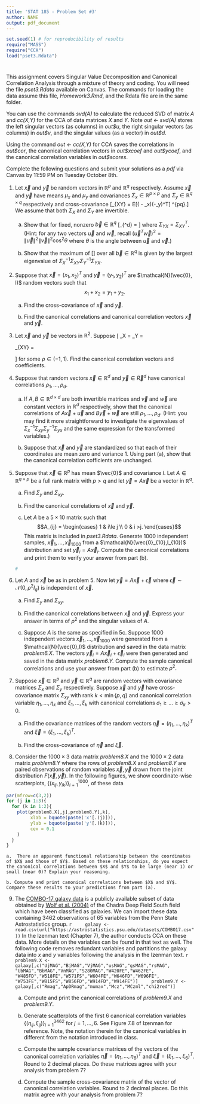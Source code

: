 ```yaml
--- 
title: 'STAT 185 - Problem Set #3'
author: NAME
output: pdf_document
---
```

```r
set.seed(1) # for reproducibility of results
require("MASS")
require("CCA")
load("pset3.Rdata")
```
# {.tabset}
This assignment covers Singular Value Decomposition and Canonical Correlation Analysis through a mixture of theory and coding.  You will need the file *pset3.Rdata* available on Canvas.  The commands for loading the data assume this file, *Homework3.Rmd*, and the Rdata file are in the same folder.

You can use the commands *svd(A)* to calculate the reduced SVD of matrix $A$ and *cc(X,Y)* for the CCA of data matrices $X$ and $Y$.  Note *out $\leftarrow$ svd(A)* stores the left singular vectors (as columns) in *out\$u*, the right singular vectors (as columns) in *out\$v*, and the singular values (as a vector) in *out\$d*.

Using the command *out $\leftarrow$ cc(X,Y)* for CCA saves the correlations in *out\$cor*, the canonical correlation vectors in *out\$xcoef* and *out\$ycoef*, and the canonical correlation variables in *out\$scores*.

Complete the following questions and submit your solutions as a *pdf* via Canvas by 11:59 PM on Tuesday October 8th.

1. Let $\vec{x}$ and $\vec{y}$ be random vectors in $\mathbb{R}^p$ and $\mathbb{R}^q$ respectively.  Assume $\vec{x}$ and $\vec{y}$ have means $\mu_x$ and $\mu_y$ and covariances $\Sigma_x \in \mathbb{R}^{p\times p}$ and $\Sigma_y\in \mathbb{R}^{q\times q}$ respectively and cross-covariance 
\[\Sigma_{XY} = E[(\vec{x} - \mu_x)(\vec{y}-\mu_y)^T] \in \mathbb{R}^{p\times q}.\]  
We assume that both $\Sigma_X$ and $\Sigma_Y$ are invertible.

    a. Show that for fixed, nonzero $\vec{b} \in \mathbb{R}^q$ 
    \[\max_{\vec{a}\in \mathbb{R}^d} \frac{(\vec{a}^T \Sigma_{XY} \vec{b})^2}{(\vec{a}^T \Sigma_X \vec{a})(\vec{b}^T \Sigma_Y \vec{b})} = \frac{\vec{b}^T \Sigma_{YX}\Sigma_X^{-1}\Sigma_{XY} \vec{b}}{\vec{b}^T \Sigma_Y \vec{b}}  \]   where $\Sigma_{YX} = \Sigma_{XY}^T$. (Hint: for any two vectors $\vec{u}$ and $\vec{w}$, recall $(\vec{u}^T\vec{w})^2 = \| \vec{u}\|^2\|\vec{v}\|^2 \cos^2\theta$ where $\theta$ is the angle between $\vec{u}$ and $\vec{v}.$)
    
    b.  Show that the maximum of \[\frac{\vec{b}^T \Sigma_{YX}\Sigma_X^{-1}\Sigma_{XY} \vec{b}}{\vec{b}^T \Sigma_Y \vec{b}}\] over all $\vec{b}\in \mathbb{R}^q$ is given by the largest eigenvalue of $\Sigma_{X}^{-1}\Sigma_{XY}\Sigma_Y^{-1}\Sigma_{YX}.$ 
    
2. Suppose that $\vec{x} = (x_1,x_2)^T$ and $\vec{y}=(y_1,y_2)^T$ are $\mathcal{N}(\vec{0}, I)$ random vectors such that $$x_1+x_2 = y_1 + y_2.$$

    a. Find the cross-covariance of $\vec{x}$ and $\vec{y}.$
    
    b. Find the canonical correlations and canonical correlation vectors $\vec{x}$ and $\vec{y}.$
    
    
3. Let $\vec{x}$ and $\vec{y}$ be vectors in $\mathbb{R}^2$. Suppose \[ \Sigma_X = \Sigma_Y = \begin{bmatrix} 1 & \rho \\ \rho & 1 \end{bmatrix} \text{ and } \Sigma_{XY} = \begin{bmatrix} \rho & \rho \\ \rho & \rho \end{bmatrix}\]
for some $\rho \in (-1,1).$  Find the canonical correlation vectors and coefficients.

4.  Suppose that random vectors $\vec{x} \in \mathbb{R}^d$ and $\vec{y}\in \vec{R}^d$ have canonical correlations $\rho_1,\dots,\rho_d.$  

    a.  If $A,B \in \mathbb{R}^{d\times d}$ are both invertible matrices and $\vec{v}$ and $\vec{w}$ are constant vectors in $\mathbb{R}^d$ respectively, show that the canonical correlations of $A\vec{x}+\vec{u}$ and $B\vec{y}+\vec{w}$ are still $\rho_1,\dots,\rho_d.$  (Hint: you may find it more straightforward to investigate the eigenvalues of $\Sigma_x^{-1}\Sigma_{xy}\Sigma_y^{-1}\Sigma_{yx}$ and the same expression for the transformed variables.)
    
    b. Suppose that $\vec{x}$ and $\vec{y}$ are standardized so that each of their coordinates are mean zero and variance 1.  Using part (a), show that the canonical correlation cofficients are unchanged.


5. Suppose that $\vec{x}\in \mathbb{R}^p$ has mean $\vec{0}$ and covariance $I$.  Let $A \in \mathbb{R}^{q\times p}$ be a full rank matrix with $p > q$ and let $\vec{y} = A\vec{x}$ be a vector in $\mathbb{R}^q.$

    a. Find $\Sigma_y$ and $\Sigma_{xy}$.
    
    b.  Find the canonical correlations of $\vec{x}$ and $\vec{y}$.
    
    c.  Let $A$ be a $5\times 10$ matrix such that $$A_{ij} = \begin{cases} 1 & i\le j \\ 0 & i >j. \end{cases}$$ This matrix is included in *pset3.Rdata*. Generate 1000 independent samples, $\vec{x}_1,\dots,\vec{x}_{1000}$ from a $\mathcal{N}(\vec{0}_{10},I_{10})$ distribution and set $\vec{y}_i = A\vec{x}_i.$  Compute the canonical correlations and print them to verify your answer from part (b).
    
    ```r
    # 
    ```

6. Let $A$ and $\vec{x}$ be as in problem 5. Now let $\vec{y} = A\vec{x} + \vec{\epsilon}$ where $\vec{\epsilon} \sim \mathcal{N}(0,\rho^2 I_q)$ is independent of $\vec{x}.$

    a. Find $\Sigma_y$ and $\Sigma_{xy}.$
    
    b.  Find the canonical correlations between $\vec{x}$ and $\vec{y}.$ Express your answer in terms of $\rho^2$ and the singular values of $A$.
    
    c. Suppose $A$ is the same as specified in 5c.  Suppose 1000 independent vectors $\vec{x}_1,\dots,\vec{x}_{1000}$ were generated from a $\mathcal{N}(\vec{0},I)$ distribution and saved in the data matrix *problem6.X*.  The vectors $\vec{y}_i = A\vec{x}_i + \vec{\epsilon}_i$ were then generated and saved in the data matrix *problem6.Y.*  Compute the sample canonical correlations and use your answer from part (b) to estimate $\rho^2.$  

7.  Suppose $\vec{x} \in \mathbb{R}^p$ and $\vec{y} \in \mathbb{R}^q$ are random vectors with covariance matrices $\Sigma_x$ and $\Sigma_y$ respectively.  Suppose $\vec{x}$ and $\vec{y}$ have cross-covariance matrix $\Sigma_{xy}$ with rank $k < \min \{p,q\}$ and canonical correlation variable $\eta_1,\dots,\eta_k$ and $\xi_1,\dots,\xi_k$ with canonical correlations $\sigma_1\ge \dots \ge \sigma_k>0$.  

    a.  Find the covariance matrices of the random vectors $\vec{\eta} = (\eta_1,\dots,\eta_k)^T$ and $\vec{\xi} = (\xi_1,\dots,\xi_k)^T.$
    
    b.  Find the cross-covariance of $\vec{\eta}$ and $\vec{\xi}.$
    
8.  Consider the $1000\times 3$ data matrix *problem8.X* and the $1000 \times 2$ data matrix *problem8.Y* where the rows of *problem8.X* and *problem8.Y* are paired observations of random variables $\vec{x},\vec{y}$ drawn from the joint distribution $F(\vec{x},\vec{y}).$  In the following figures, we show coordinate-wise scatterplots, $\{(x_{ij},y_{ik})\}_{i=1}^{1000}$, of these data
```r
par(mfrow=c(3,2))
for (j in 1:3){
  for (k in 1:2){
    plot(problem8.X[,j],problem8.Y[,k],
         xlab = bquote(paste('x'[.(j)])),
         ylab = bquote(paste('y'[.(k)])),
         cex = 0.1
    )
  }
}
```

    a.  There an apparent functional relationship between the coordinates of $X$ and those of $Y$. Based on these relationships, do you expect the canonical correlations between $X$ and $Y$ to be large (near 1) or small (near 0)? Explain your reasoning.
    
    b. Compute and print canonical correlations between $X$ and $Y$.  Compare these results to your predictions from part (a).

9.  The [COMBO-17 galaxy data](https://astrostatistics.psu.edu/datasets/COMBO17.html) is a publicly available subset of data obtained by [Wolf et al. (2004)](https://arxiv.org/abs/astro-ph/0403666) of the Chadra Deep Field South field which have been classified as galaxies.  We can import these data containing 3462 observations of 65 variables from the Penn State Astrostatistics group.
    ```r
    galaxy <- read.csv(url("https://astrostatistics.psu.edu/datasets/COMBO17.csv"))
    ```
   In the Izenman text (Chapter 7), the author conducts CCA on these data. More details on the variables can be found in that text as well.  The following code removes redundant variables and partitions the galaxy data into *x* and *y* variables following the analysis in the Izenman text.
    ```r
    problem9.X <- galaxy[,c("UjMAG","BjMAG","VjMAG","usMAG","gsMAG","rsMAG",
                            "UbMAG","BbMAG","VnMAG","S280MAG","W420FE","W462FE",
                            "W485FD","W518FE","W571FS","W604FE","W646FD","W696FE",
                            "W753FE","W815FS","W856FD","W914FD","W914FE")]
    problem9.Y <- galaxy[,c("Rmag","ApDRmag","mumax","Mcz","MCzml","chi2red")]
    ```


    a.  Compute and print the canonical correlations of *problem9.X* and *problem9.Y*.
    
    b.  Generate scatterplots of the first 6 canonical correlation variables $\{(\eta_{ij},\xi_{ij})\}_{i=1}^{3462}$ for $j=1,\dots,6.$ See Figure 7.8 of Izenman for reference.  Note, the notation therein for the canonical variables in different from the notation introduced in class.  
    
    c.  Compute the sample covariance matrices of the vectors of the canonical correlation variables $\vec{\eta} = (\eta_1,\dots,\eta_6)^T$ and $\vec{\xi}=(\xi_1,\dots,\xi_6)^T$.  Round to 2 decimal places.  Do these matrices agree with your analysis from problem 7?
    
    d.  Compute the sample cross-covariance matrix of the vector of canonical correlation variables.  Round to 2 decimal places. Do this matrix agree with your analysis from problem 7?
    



